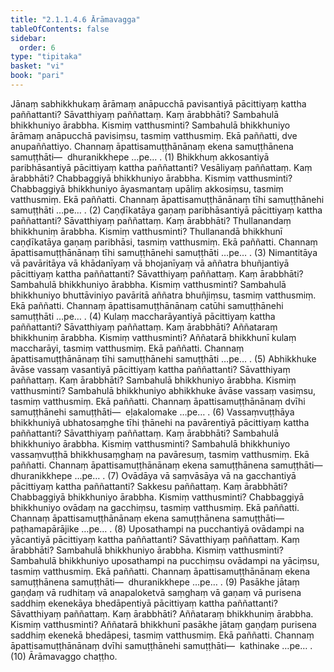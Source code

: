 ```yaml
---
title: "2.1.1.4.6 Ārāmavagga"
tableOfContents: false
sidebar:
  order: 6
type: "tipitaka"
basket: "vi"
book: "pari"
---
```



<DynamicBreadcrumb />

<Division number="223" book="pari" bookNo="5" page="115">

<Paragraph number="773" book="pari">
Jānaṃ sabhikkhukaṃ ārāmaṃ anāpucchā pavisantiyā pācittiyaṃ kattha paññattanti? Sāvatthiyaṃ paññattaṃ. Kaṃ ārabbhāti? Sambahulā bhikkhuniyo ārabbha. Kismiṃ vatthusminti? Sambahulā bhikkhuniyo ārāmaṃ anāpucchā pavisiṃsu, tasmiṃ vatthusmiṃ. Ekā paññatti, dve anupaññattiyo. Channaṃ āpattisamuṭṭhānānaṃ ekena samuṭṭhānena samuṭṭhāti—  dhuranikkhepe …pe… . (1)
</Paragraph>

<Paragraph number="774" book="pari">
Bhikkhuṃ akkosantiyā paribhāsantiyā pācittiyaṃ kattha paññattanti? Vesāliyaṃ paññattaṃ. Kaṃ ārabbhāti? Chabbaggiyā bhikkhuniyo ārabbha. Kismiṃ vatthusminti? Chabbaggiyā bhikkhuniyo āyasmantaṃ upāliṃ akkosiṃsu, tasmiṃ vatthusmiṃ. Ekā paññatti. Channaṃ āpattisamuṭṭhānānaṃ tīhi samuṭṭhānehi samuṭṭhāti …pe… . (2)
</Paragraph>

<Paragraph number="775" book="pari">
Caṇḍīkatāya gaṇaṃ paribhāsantiyā pācittiyaṃ kattha paññattanti? Sāvatthiyaṃ paññattaṃ. Kaṃ ārabbhāti? Thullanandaṃ bhikkhuniṃ ārabbha. Kismiṃ vatthusminti? Thullanandā bhikkhunī caṇḍīkatāya gaṇaṃ paribhāsi, tasmiṃ vatthusmiṃ. Ekā paññatti. Channaṃ āpattisamuṭṭhānānaṃ tīhi samuṭṭhānehi samuṭṭhāti …pe… . (3)
</Paragraph>

<Paragraph number="776" book="pari">
Nimantitāya vā pavāritāya vā khādanīyaṃ vā bhojanīyaṃ vā aññatra bhuñjantiyā pācittiyaṃ kattha paññattanti? Sāvatthiyaṃ paññattaṃ. Kaṃ ārabbhāti? Sambahulā bhikkhuniyo ārabbha. Kismiṃ vatthusminti? Sambahulā bhikkhuniyo bhuttāviniyo pavāritā aññatra bhuñjiṃsu, tasmiṃ vatthusmiṃ. Ekā paññatti. Channaṃ āpattisamuṭṭhānānaṃ catūhi samuṭṭhānehi samuṭṭhāti …pe… . (4)
</Paragraph>

<Paragraph number="777" book="pari">
Kulaṃ maccharāyantiyā pācittiyaṃ kattha paññattanti? Sāvatthiyaṃ paññattaṃ. Kaṃ ārabbhāti? Aññataraṃ bhikkhuniṃ ārabbha. Kismiṃ vatthusminti? Aññatarā bhikkhunī kulaṃ maccharāyi, tasmiṃ vatthusmiṃ. Ekā paññatti. Channaṃ āpattisamuṭṭhānānaṃ tīhi samuṭṭhānehi samuṭṭhāti …pe… . (5)
</Paragraph>

<Paragraph number="778" book="pari">
Abhikkhuke āvāse vassaṃ vasantiyā pācittiyaṃ kattha paññattanti? Sāvatthiyaṃ paññattaṃ. Kaṃ ārabbhāti? Sambahulā bhikkhuniyo ārabbha. Kismiṃ vatthusminti? Sambahulā bhikkhuniyo abhikkhuke āvāse vassaṃ vasiṃsu, tasmiṃ vatthusmiṃ. Ekā paññatti. Channaṃ āpattisamuṭṭhānānaṃ dvīhi samuṭṭhānehi samuṭṭhāti—  eḷakalomake …pe… . (6)
</Paragraph>

<Paragraph number="779" book="pari">
Vassaṃvuṭṭhāya bhikkhuniyā ubhatosaṃghe tīhi ṭhānehi na pavārentiyā pācittiyaṃ kattha paññattanti? Sāvatthiyaṃ paññattaṃ. Kaṃ ārabbhāti? Sambahulā bhikkhuniyo ārabbha. Kismiṃ vatthusminti? Sambahulā bhikkhuniyo vassaṃvuṭṭhā bhikkhusaṃghaṃ na pavāresuṃ, tasmiṃ vatthusmiṃ. Ekā paññatti. Channaṃ āpattisamuṭṭhānānaṃ ekena samuṭṭhānena samuṭṭhāti—  dhuranikkhepe …pe… . (7)
</Paragraph>

<Paragraph number="780" book="pari">
Ovādāya vā saṃvāsāya vā na gacchantiyā pācittiyaṃ kattha paññattanti? Sakkesu paññattaṃ. Kaṃ ārabbhāti? Chabbaggiyā bhikkhuniyo ārabbha. Kismiṃ vatthusminti? Chabbaggiyā bhikkhuniyo ovādaṃ na gacchiṃsu, tasmiṃ vatthusmiṃ. Ekā paññatti. Channaṃ āpattisamuṭṭhānānaṃ ekena samuṭṭhānena samuṭṭhāti—  paṭhamapārājike …pe… . (8)
</Paragraph>

<Paragraph number="781" book="pari">
Uposathampi na pucchantiyā ovādampi na yācantiyā pācittiyaṃ kattha paññattanti? Sāvatthiyaṃ paññattaṃ. Kaṃ ārabbhāti? Sambahulā bhikkhuniyo ārabbha. Kismiṃ vatthusminti? Sambahulā bhikkhuniyo uposathampi na pucchiṃsu ovādampi na yāciṃsu, tasmiṃ vatthusmiṃ. Ekā paññatti. Channaṃ āpattisamuṭṭhānānaṃ ekena samuṭṭhānena samuṭṭhāti—  dhuranikkhepe …pe… . (9)
</Paragraph>

<Paragraph number="782" book="pari">
Pasākhe jātaṃ gaṇḍaṃ vā rudhitaṃ vā anapaloketvā saṃghaṃ vā gaṇaṃ vā purisena saddhiṃ ekenekāya bhedāpentiyā pācittiyaṃ kattha paññattanti? Sāvatthiyaṃ paññattaṃ. Kaṃ ārabbhāti? Aññataraṃ bhikkhuniṃ ārabbha. Kismiṃ vatthusminti? Aññatarā bhikkhunī pasākhe jātaṃ gaṇḍaṃ purisena saddhiṃ ekenekā bhedāpesi, tasmiṃ vatthusmiṃ. Ekā paññatti. Channaṃ āpattisamuṭṭhānānaṃ dvīhi samuṭṭhānehi samuṭṭhāti—  kathinake …pe… . (10)

</Paragraph>
</Division>

<Paragraph number="783" type="center" book="pari">
Ārāmavaggo chaṭṭho.
</Paragraph>